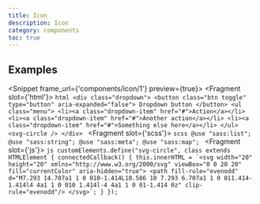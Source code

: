 ```yaml
---
title: Icon
description: Icon
category: components
toc: true
---
```



## Examples

<Snippet frame_url={'components/icon/1'} preview={true}>
    <Fragment slot={'html'}>
        ```html
        <div class="dropdown">
            <button class="btn toggle" type="button" aria-expanded="false">
                Dropdown button
            </button>
            <ul class="menu">
                <li><a class="dropdown-item" href="#">Action</a></li>
                <li><a class="dropdown-item" href="#">Another action</a></li>
                <li><a class="dropdown-item" href="#">Something else here</a></li>
            </ul>
            <svg-circle />
        </div>
        ```
    </Fragment>
    <Fragment slot={'scss'}>
        ```scss
        @use "sass:list";
        @use "sass:string";
        @use "sass:meta";
        @use "sass:map";
        ```
    </Fragment>
    <Fragment slot={'js'}>
        ```js
        customElements.define("svg-circle", class extends HTMLElement {
            connectedCallback() {
                this.innerHTML = `<svg width="20" height="20" xmlns="http://www.w3.org/2000/svg" viewBox="0 0 20 20"
                 fill="currentColor" aria-hidden="true">
                <path fill-rule="evenodd"
                      d="M7.293 14.707a1 1 0 010-1.414L10.586 10 7.293 6.707a1 1 0 011.414-1.414l4 4a1 1 0 010 1.414l-4 4a1 1 0 01-1.414 0z"
                      clip-rule="evenodd"/>
            </svg>`;
            }
        });
        ```
    </Fragment>
</Snippet>